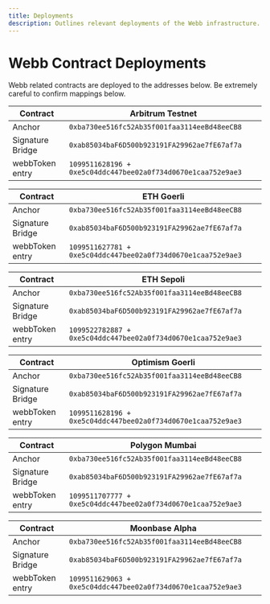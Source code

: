 ```yaml
---
title: Deployments
description: Outlines relevant deployments of the Webb infrastructure. 
---
```


# Webb Contract Deployments

Webb related contracts are deployed to the addresses below. Be extremely careful to confirm mappings below.

| Contract         | Arbitrum Testnet                                             |
| ---------------- | ------------------------------------------------------------ |
| Anchor           | `0xba730ee516fc52Ab35f001faa3114eeBd48eeCB8`                 |
| Signature Bridge | `0xab85034baF6D500b923191FA29962ae7fE67af7a`                 |
| webbToken entry  | `1099511628196 + 0xe5c04ddc447bee02a0f734d0670e1caa752e9ae3` |

| Contract         | ETH Goerli                                                   |
| ---------------- | ------------------------------------------------------------ |
| Anchor           | `0xba730ee516fc52Ab35f001faa3114eeBd48eeCB8`                 |
| Signature Bridge | `0xab85034baF6D500b923191FA29962ae7fE67af7a`                 |
| webbToken entry  | `1099511627781 + 0xe5c04ddc447bee02a0f734d0670e1caa752e9ae3` |

| Contract         | ETH Sepoli                                                   |
| ---------------- | ------------------------------------------------------------ |
| Anchor           | `0xba730ee516fc52Ab35f001faa3114eeBd48eeCB8`                 |
| Signature Bridge | `0xab85034baF6D500b923191FA29962ae7fE67af7a`                 |
| webbToken entry  | `1099522782887 + 0xe5c04ddc447bee02a0f734d0670e1caa752e9ae3` |

| Contract         | Optimism Goerli                                              |
| ---------------- | ------------------------------------------------------------ |
| Anchor           | `0xba730ee516fc52Ab35f001faa3114eeBd48eeCB8`                 |
| Signature Bridge | `0xab85034baF6D500b923191FA29962ae7fE67af7a`                 |
| webbToken entry  | `1099511628196 + 0xe5c04ddc447bee02a0f734d0670e1caa752e9ae3` |

| Contract         | Polygon Mumbai                                               |
| ---------------- | ------------------------------------------------------------ |
| Anchor           | `0xba730ee516fc52Ab35f001faa3114eeBd48eeCB8`                 |
| Signature Bridge | `0xab85034baF6D500b923191FA29962ae7fE67af7a`                 |
| webbToken entry  | `1099511707777 + 0xe5c04ddc447bee02a0f734d0670e1caa752e9ae3` |

| Contract         | Moonbase Alpha                                               |
| ---------------- | ------------------------------------------------------------ |
| Anchor           | `0xba730ee516fc52Ab35f001faa3114eeBd48eeCB8`                 |
| Signature Bridge | `0xab85034baF6D500b923191FA29962ae7fE67af7a`                 |
| webbToken entry  | `1099511629063 + 0xe5c04ddc447bee02a0f734d0670e1caa752e9ae3` |
